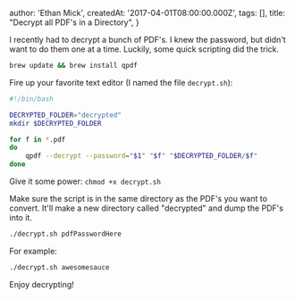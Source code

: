 
  author: 'Ethan Mick',
  createdAt: '2017-04-01T08:00:00.000Z',
  tags: [],
  title: "Decrypt all PDF's in a Directory",
}


I recently had to decrypt a bunch of PDF's. I knew the password, but
didn't want to do them one at a time. Luckily, some quick scripting did
the trick.

```bash
brew update && brew install qpdf
```

Fire up your favorite text editor (I named the file `decrypt.sh`):

```bash
#!/bin/bash

DECRYPTED_FOLDER="decrypted"
mkdir $DECRYPTED_FOLDER

for f in *.pdf
do
    qpdf --decrypt --password="$1" "$f" "$DECRYPTED_FOLDER/$f"
done
```

Give it some power: `chmod +x decrypt.sh`

Make sure the script is in the same directory as the PDF's you want to
convert. It'll make a new directory called "decrypted" and dump the
PDF's into it.

```bash
./decrypt.sh pdfPasswordHere
```

For example:

```bash
./decrypt.sh awesomesauce
```

Enjoy decrypting!
